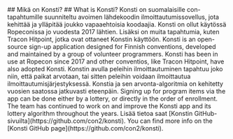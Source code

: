 
<Fi>
## Mikä on Konsti?
</Fi>

<En>
## What is Konsti?
</En>

<Fi>
Konsti on suomalaisille con-tapahtumille suunniteltu avoimen lähdekoodin ilmoittautumissovellus, jota kehittää ja
ylläpitää joukko vapaaehtoisia koodaajia. Konsti on ollut käytössä Ropeconissa jo vuodesta 2017 lähtien. Lisäksi on muita
tapahtumia, kuten Tracon Hitpoint, jotka ovat ottaneet Konstin käyttöön.
</Fi>

<En>
Konsti is an open-source sign-up application designed for Finnish conventions, developed and maintained by a group of
volunteer programmers. Konsti has been in use at Ropecon since 2017 and other conventios, like Tracon Hitpoint, have
also adopted Konsti.
</En>

<Fi>
Konstin avulla peleihin ilmoittautuminen tapahtuu joko niin, että paikat arvotaan, tai sitten peleihin voidaan
ilmoittautua ilmoittautumisjärjestyksessä. Konstia ja sen arvonta-algoritmia on kehitetty vuosien saatossa jatkuvasti eteenpäin.
</Fi>

<En>
Signing up for program items via the app can be done either by a lottery, or directly in the order of enrollment.
The team has continued to work on and improve the Konsti app and its lottery algorithm throughout the years.
</En>

<Fi>
Lisää tietoa saat [Konstin GitHub-sivuilta](https://github.com/con2/konsti).
</Fi>

<En>
You can find more info on the [Konsti GitHub page](https://github.com/con2/konsti).
</En>
